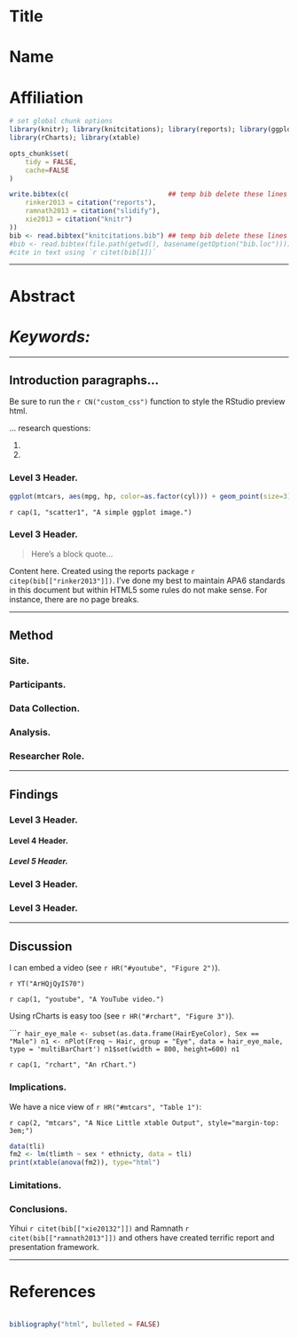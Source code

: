 <div class="container">
<p class="intro"></p>

# Title
# Name
# Affiliation
```r
# set global chunk options
library(knitr); library(knitcitations); library(reports); library(ggplot2)
library(rCharts); library(xtable)

opts_chunk$set(
	tidy = FALSE,
    cache=FALSE
)

write.bibtex(c(                         ## temp bib delete these lines
	rinker2013 = citation("reports"), 
	ramnath2013 = citation("slidify"),
    xie2013 = citation("knitr")
))                                                
bib <- read.bibtex("knitcitations.bib") ## temp bib delete these lines
#bib <- read.bibtex(file.path(getwd(), basename(getOption("bib.loc"))))
#cite in text using `r citet(bib[1])`
```

<hr class="breaks">

# Abstract
# *Keywords:*

<hr class="breaks">

## Introduction paragraphs...

<p class="stan">Be sure to run the `r CN("custom_css")` function to style the RStudio preview html.</p>

... research questions:

1.    
2.	 

### Level 3 Header. 

```r
ggplot(mtcars, aes(mpg, hp, color=as.factor(cyl))) + geom_point(size=3)
```
`r cap(1, "scatter1", "A simple ggplot image.")`

### Level 3 Header. 

> Here's a block quote... 

<p class="stan">Content here.  Created using the reports package `r citep(bib[["rinker2013"]])`.  I've done my best to maintain APA6 standards in this document but within HTML5 some rules do not make sense.  For instance, there are no page breaks.</p>

<hr class="breaks">

## Method
### Site.
### Participants.
### Data Collection. 
### Analysis.
### Researcher Role. 

<hr class="breaks">

## Findings
### Level 3 Header.
#### Level 4 Header.
##### Level 5 Header.

### Level 3 Header.
### Level 3 Header.

<hr class="breaks">

## Discussion

I can embed a video (see `r HR("#youtube", "Figure 2")`).

`r YT("ArHQjQyIS70")`

`r cap(1, "youtube", "A YouTube video.")`

Using rCharts is easy too (see `r HR("#rchart", "Figure 3")`).


``````r
hair_eye_male <- subset(as.data.frame(HairEyeColor), Sex == "Male")
n1 <- nPlot(Freq ~ Hair, group = "Eye", data = hair_eye_male, type = 'multiBarChart')
n1$set(width = 800, height=600)
n1
```

`r cap(1, "rchart", "An rChart.")`

### Implications.

<p class="stan">We have a nice view of `r HR("#mtcars", "Table 1")`:</p>

`r cap(2, "mtcars", "A Nice Little xtable Output", style="margin-top: 3em;")`
```r
data(tli)
fm2 <- lm(tlimth ~ sex * ethnicty, data = tli)
print(xtable(anova(fm2)), type="html")
```

### Limitations.

### Conclusions. 

<p class="stan">Yihui `r citet(bib[["xie20132"]])` and Ramnath `r citet(bib[["ramnath2013"]])` and others have created terrific report and presentation framework.</p>

<hr class="breaks">

# References
<div class="hangingindent" style="padding-top:.5%;">  

<p style="padding-top:0%;">
```r
bibliography("html", bulleted = FALSE) 
```
</p>

<p class = "end"></p>

